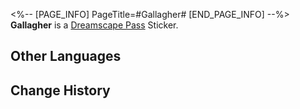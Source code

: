 <%-- [PAGE_INFO]
PageTitle=#Gallagher#
[END_PAGE_INFO] --%>
{{Stub|Location information}}
{{Item Infobox
|id          = 223009
|image       = Dreamscape Pass Sticker Gallagher.png
|type        = Dreamscape Pass Sticker
|type2       = The Reverie Stickers
|invCategory = 
|rarity      = 4
|effect      = 
|description = Digital stickers that can be used to decorate the pages of the Dreamtour Handbook. They come in many different styles.
|source1     = [[After everything has concluded, return to where you encountered the young maiden by chance]]
}}
{{Description|The easiest way to commute is to get roaring drunk. You'll be home by the time you're conscious again.}}
'''Gallagher''' is a [[Dreamscape Pass]] Sticker.

==Other Languages==
{{Other Languages
|en   = Gallagher
|zhs  = 加拉赫
|zht  = 加拉赫
|ja   = ギャラガー
|ko   = 갤러거
|es   = Gallagher
|fr   = Gallagher
|ru   = Галлахер
|th   = Gallagher
|vi   = Gallagher
|de   = Gallagher
|id   = Gallagher
|pt   = Gallagher
}}

==Change History==
{{Change History|2.0}}